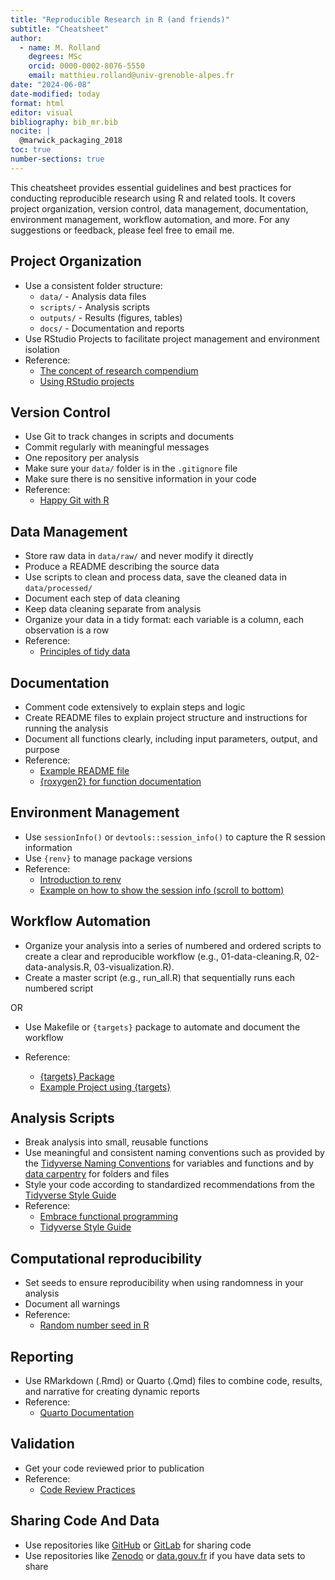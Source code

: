 ```yaml
---
title: "Reproducible Research in R (and friends)"
subtitle: "Cheatsheet"
author: 
  - name: M. Rolland
    degrees: MSc
    orcid: 0000-0002-8076-5550
    email: matthieu.rolland@univ-grenoble-alpes.fr
date: "2024-06-08"
date-modified: today
format: html
editor: visual
bibliography: bib_mr.bib
nocite: |
  @marwick_packaging_2018
toc: true
number-sections: true
---
```


This cheatsheet provides essential guidelines and best practices for conducting reproducible research using R and related tools. It covers project organization, version control, data management, documentation, environment management, workflow automation, and more. For any suggestions or feedback, please feel free to email me.

## Project Organization

- Use a consistent folder structure:
  - `data/` - Analysis data files
  - `scripts/` - Analysis scripts
  - `outputs/` - Results (figures, tables)
  - `docs/` - Documentation and reports
- Use RStudio Projects to facilitate project management and environment isolation
- Reference:
  - [The concept of research compendium](https://peerj.com/preprints/3192/)
  - [Using RStudio projects](https://support.posit.co/hc/en-us/articles/200526207-Using-RStudio-Projects)

## Version Control

- Use Git to track changes in scripts and documents
- Commit regularly with meaningful messages
- One repository per analysis 
- Make sure your `data/` folder is in the `.gitignore` file 
- Make sure there is no sensitive information in your code
- Reference:
  - [Happy Git with R](https://happygitwithr.com/)

## Data Management

- Store raw data in `data/raw/` and never modify it directly
- Produce a README describing the source data
- Use scripts to clean and process data, save the cleaned data in `data/processed/`
- Document each step of data cleaning
- Keep data cleaning separate from analysis
- Organize your data in a tidy format: each variable is a column, each observation is a row
- Reference:
  - [Principles of tidy data](https://www.jstatsoft.org/article/view/v059i10)

## Documentation

- Comment code extensively to explain steps and logic
- Create README files to explain project structure and instructions for running the analysis
- Document all functions clearly, including input parameters, output, and purpose
- Reference:
  - [Example README file](https://gricad-gitlab.univ-grenoble-alpes.fr/iab-env-epi/rolland_effects_2022)
  - [{roxygen2} for function documentation](https://cran.r-project.org/web/packages/roxygen2/vignettes/roxygen2.html)

## Environment Management

- Use `sessionInfo()` or `devtools::session_info()` to capture the R session information 
- Use `{renv}` to manage package versions
- Reference:
  - [Introduction to renv](https://rstudio.github.io/renv/articles/renv.html)
  - [Example on how to show the session info (scroll to bottom)](https://gricad-gitlab.univ-grenoble-alpes.fr/iab-env-epi/rolland_effects_2022)

## Workflow Automation

- Organize your analysis into a series of numbered and ordered scripts to create a clear and reproducible workflow (e.g., 01-data-cleaning.R, 02-data-analysis.R, 03-visualization.R).
- Create a master script (e.g., run_all.R) that sequentially runs each numbered script

OR

- Use Makefile or `{targets}` package to automate and document the workflow

- Reference:
  - [{targets} Package](https://books.ropensci.org/targets/)  
  - [Example Project using {targets}](https://mjrolland.github.io/ed-neuro-hpa/)  

## Analysis Scripts

- Break analysis into small, reusable functions
- Use meaningful and consistent naming conventions such as provided by the [Tidyverse Naming Conventions](https://style.tidyverse.org/syntax.html#object-names) for variables and functions and by [data carpentry](https://datacarpentry.org/rr-organization1/01-file-naming/index.html) for folders and files 
- Style your code according to standardized recommendations from the [Tidyverse Style Guide](https://style.tidyverse.org/)
- Reference:
  - [Embrace functional programming](https://tidyverse.tidyverse.org/articles/manifesto.html#embrace-functional-programming)
  - [Tidyverse Style Guide](https://style.tidyverse.org/)
  
## Computational reproducibility

- Set seeds to ensure reproducibility when using randomness in your analysis
- Document all warnings
- Reference: 
  - [Random number seed in R](https://makemeanalyst.com/r-programming/random-number-seed/)

## Reporting

- Use RMarkdown (.Rmd) or Quarto (.Qmd) files to combine code, results, and narrative for creating dynamic reports
- Reference:
  - [Quarto Documentation](https://quarto.org/)

## Validation

- Get your code reviewed prior to publication
- Reference:
  - [Code Review Practices](https://mtlynch.io/human-code-reviews-1/)

## Sharing Code And Data

- Use repositories like [GitHub](https://github.com/) or [GitLab](https://gitlab.com/) for sharing code
- Use repositories like [Zenodo](https://zenodo.org/) or [data.gouv.fr](https://www.data.gouv.fr/fr/) if you have data sets to share

